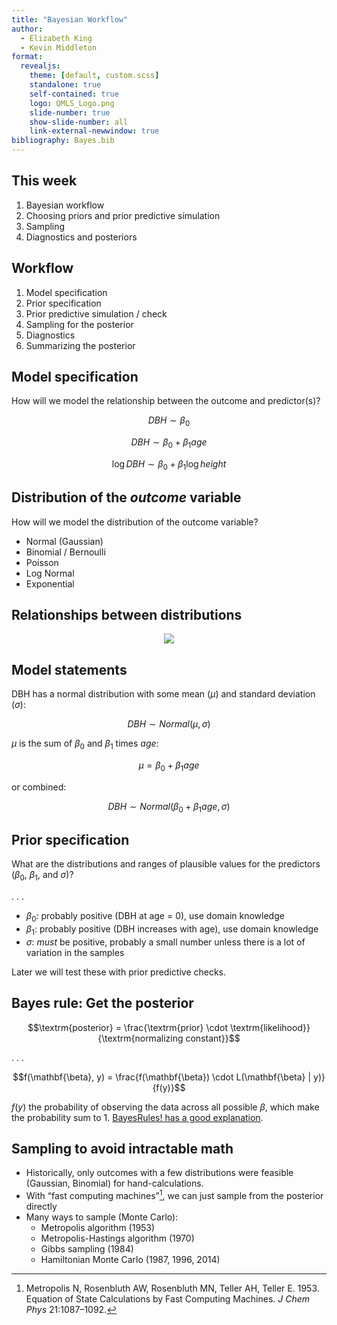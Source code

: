 ```yaml
---
title: "Bayesian Workflow"
author:
  - Elizabeth King
  - Kevin Middleton
format:
  revealjs:
    theme: [default, custom.scss]
    standalone: true
    self-contained: true
    logo: QMLS_Logo.png
    slide-number: true
    show-slide-number: all
    link-external-newwindow: true
bibliography: Bayes.bib
---
```


## This week

1. Bayesian workflow
2. Choosing priors and prior predictive simulation
3. Sampling
4. Diagnostics and posteriors


## Workflow

1. Model specification
2. Prior specification
3. Prior predictive simulation / check
4. Sampling for the posterior
5. Diagnostics
6. Summarizing the posterior


## Model specification

How will we model the relationship between the outcome and predictor(s)?

$$DBH \sim \beta_0$$

$$DBH \sim \beta_0 + \beta_1 age$$

$$\log DBH \sim \beta_0 + \beta_1 \log height$$


## Distribution of the *outcome* variable

How will we model the distribution of the outcome variable?

- Normal (Gaussian)
- Binomial / Bernoulli
- Poisson
- Log Normal
- Exponential


## Relationships between distributions

<center>
![](https://i.stack.imgur.com/sau6I.png)
</center>


## Model statements

DBH has a normal distribution with some mean ($\mu$) and standard deviation ($\sigma$):

$$DBH \sim Normal(\mu, \sigma)$$

$\mu$ is the sum of $\beta_0$ and $\beta_1$ times $age$:

$$\mu  = \beta_0 + \beta_1 age$$

or combined:

$$DBH \sim Normal(\beta_0 + \beta_1 age, \sigma)$$


## Prior specification

What are the distributions and ranges of plausible values for the predictors ($\beta_0$, $\beta_1$, and $\sigma$)?

. . .

- $\beta_0$: probably positive (DBH at age = 0), use domain knowledge
- $\beta_1$: probably positive (DBH increases with age), use domain knowledge
- $\sigma$: *must* be positive, probably a small number unless there is a lot of variation in the samples

Later we will test these with prior predictive checks.


## Bayes rule: Get the posterior

$$\textrm{posterior} = \frac{\textrm{prior} \cdot \textrm{likelihood}}{\textrm{normalizing constant}}$$

. . .

$$f(\mathbf{\beta}, y) = \frac{f(\mathbf{\beta}) \cdot L(\mathbf{\beta} | y)}{f(y)}$$

$f(y)$ the probability of observing the data across all possible $\beta$, which make the probability sum to 1. [BayesRules! has a good explanation](https://www.bayesrulesbook.com/chapter-2.html#shortcut-2).


## Sampling to avoid intractable math

::: {.incremental}
- Historically, only outcomes with a few distributions were feasible (Gaussian, Binomial) for hand-calculations.
- With "fast computing machines"^[Metropolis N, Rosenbluth AW, Rosenbluth MN, Teller AH, Teller E. 1953. Equation of State Calculations by Fast Computing Machines. *J Chem Phys* 21:1087–1092.], we can just sample from the posterior directly
- Many ways to sample (Monte Carlo):
  - Metropolis algorithm (1953)
  - Metropolis-Hastings algorithm (1970)
  - Gibbs sampling (1984)
  - Hamiltonian Monte Carlo (1987, 1996, 2014)
:::
